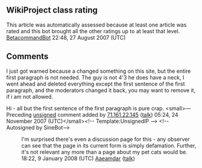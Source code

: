 <article id="6373602" title=Talk:Jordan Stone>
	<talkpage id="6373602" title="Talk:Jordan Stone">
{{WikiProjectBannerShell|blp=yes|1=
{{WikiProject Biography|living=yes|class=Stub|sports-work-group=yes|listas=Stone, Jordan}}
{{WikiProject United States|class=Stub|importance=Low|TX=yes|TX-importance=Low|TXTech=yes|TXTech-importance=Low}}
{{WikiProject Football|class=Stub|importance=Low|USA=Yes}}
}}

== WikiProject class rating==
This article was automatically assessed because at least one article was rated and this bot brought all the other ratings up to at least that level. [[User:BetacommandBot|BetacommandBot]] 22:48, 27 August 2007 (UTC)

== Comments ==
I just got warned because a changed something on this site, but the entire first paragraph is not needed. The guy is not 4'3 he does have a neck, I went ahead and deleted everything except the first sentence of the first paragraph, and the moderators changed it back, you may want to remove it, if i am not allowed.

Hi - all but the first sentence of the first paragraph is pure crap. &lt;small&gt;—Preceding [[Wikipedia:Signatures|unsigned]] comment added by [[Special:Contributions/71.161.22.145|71.161.22.145]] ([[User talk:71.161.22.145|talk]]) 05:24, 24 November 2007 (UTC)&lt;/small&gt;&lt;!-- Template:UnsignedIP --&gt; &lt;!--Autosigned by SineBot--&gt;

:I'm surprised there's even a discussion page for this - any observer can see that the page in its current form is simply defamation. Further, it's not relevant any more than a page about my pet cats would be. 18:22, 9 January 2008 (UTC) [[User:Aaeamdar|Aaeamdar]] ([[User talk:Aaeamdar|talk]])
	</talkpage>
</article>